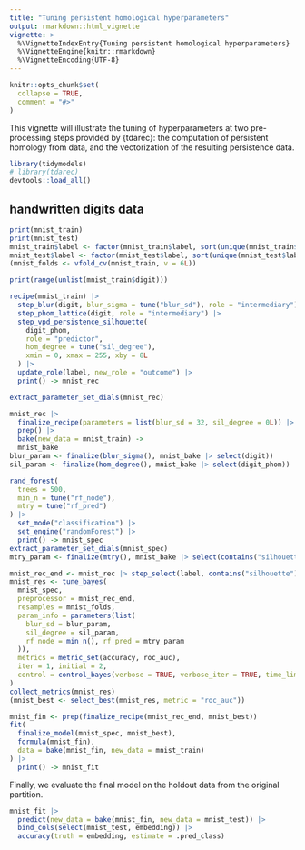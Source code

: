 ```yaml
---
title: "Tuning persistent homological hyperparameters"
output: rmarkdown::html_vignette
vignette: >
  %\VignetteIndexEntry{Tuning persistent homological hyperparameters}
  %\VignetteEngine{knitr::rmarkdown}
  %\VignetteEncoding{UTF-8}
---
```


```r
knitr::opts_chunk$set(
  collapse = TRUE,
  comment = "#>"
)
```

This vignette will illustrate the tuning of hyperparameters at two pre-processing steps provided by {tdarec}: the computation of persistent homology from data, and the vectorization of the resulting persistence data.

```r
library(tidymodels)
# library(tdarec)
devtools::load_all()
```

## handwritten digits data



```r
print(mnist_train)
print(mnist_test)
mnist_train$label <- factor(mnist_train$label, sort(unique(mnist_train$label)))
mnist_test$label <- factor(mnist_test$label, sort(unique(mnist_test$label)))
(mnist_folds <- vfold_cv(mnist_train, v = 6L))
```



```r
print(range(unlist(mnist_train$digit)))
```



```r
recipe(mnist_train) |> 
  step_blur(digit, blur_sigma = tune("blur_sd"), role = "intermediary") |> 
  step_phom_lattice(digit, role = "intermediary") |> 
  step_vpd_persistence_silhouette(
    digit_phom,
    role = "predictor",
    hom_degree = tune("sil_degree"),
    xmin = 0, xmax = 255, xby = 8L
  ) |>
  update_role(label, new_role = "outcome") |>  
  print() -> mnist_rec
```



```r
extract_parameter_set_dials(mnist_rec)
```



```r
mnist_rec |> 
  finalize_recipe(parameters = list(blur_sd = 32, sil_degree = 0L)) |> 
  prep() |> 
  bake(new_data = mnist_train) ->
  mnist_bake
blur_param <- finalize(blur_sigma(), mnist_bake |> select(digit))
sil_param <- finalize(hom_degree(), mnist_bake |> select(digit_phom))
```



```r
rand_forest(
  trees = 500,
  min_n = tune("rf_node"),
  mtry = tune("rf_pred")
) |> 
  set_mode("classification") |> 
  set_engine("randomForest") |> 
  print() -> mnist_spec
extract_parameter_set_dials(mnist_spec)
mtry_param <- finalize(mtry(), mnist_bake |> select(contains("silhouette")))
```



```r
mnist_rec_end <- mnist_rec |> step_select(label, contains("silhouette"))
mnist_res <- tune_bayes(
  mnist_spec,
  preprocessor = mnist_rec_end,
  resamples = mnist_folds,
  param_info = parameters(list(
    blur_sd = blur_param,
    sil_degree = sil_param,
    rf_node = min_n(), rf_pred = mtry_param
  )),
  metrics = metric_set(accuracy, roc_auc),
  iter = 1, initial = 2,
  control = control_bayes(verbose = TRUE, verbose_iter = TRUE, time_limit = 5)
)
collect_metrics(mnist_res)
(mnist_best <- select_best(mnist_res, metric = "roc_auc"))
```



```r
mnist_fin <- prep(finalize_recipe(mnist_rec_end, mnist_best))
fit(
  finalize_model(mnist_spec, mnist_best),
  formula(mnist_fin),
  data = bake(mnist_fin, new_data = mnist_train)
) |> 
  print() -> mnist_fit
```

Finally, we evaluate the final model on the holdout data from the original partition.

```r
mnist_fit |> 
  predict(new_data = bake(mnist_fin, new_data = mnist_test)) |> 
  bind_cols(select(mnist_test, embedding)) |> 
  accuracy(truth = embedding, estimate = .pred_class)
```
